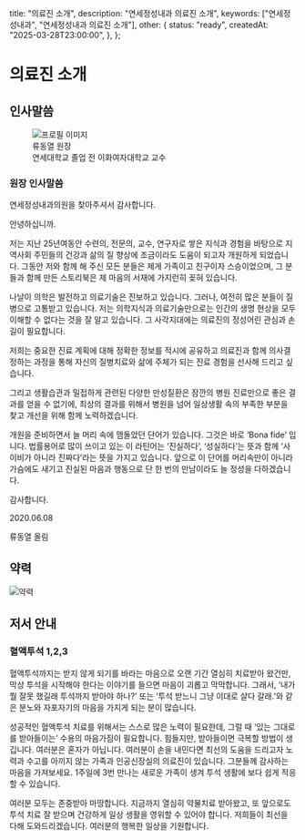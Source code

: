 
  title: "의료진 소개",
  description: "연세정성내과 의료진 소개",
  keywords: ["연세정성내과", "연세정성내과 의료진 소개"],
  other: {
    status: "ready",
    createdAt: "2025-03-28T23:00:00",
  },
};

# 의료진 소개

## 인사말씀

<figure className="flex items-center gap-10">
  <Image src={profile} alt="프로필 이미지" size="xs" />
  <figcaption className="flex flex-col gap-2 text-sm">
    <span className="font-medium">류동열 원장</span>
    <div className="flex flex-col gap-1">
      <span className="text-muted-foreground font-medium">연세대학교 졸업</span>
      <span className="text-muted-foreground font-medium">전 이화여자대학교 교수</span>
    </div>
  </figcaption>
</figure>

### 원장 인사말씀

연세정성내과의원을 찾아주셔서 감사합니다.

안녕하십니까.

저는 지난 25년여동안 수련의, 전문의, 교수, 연구자로 쌓은 지식과 경험을 바탕으로 지역사회 주민들의 건강과 삶의 질 향상에 조금이라도 도움이 되고자 개원하게 되었습니다. 그동안 저와 함께 해 주신 모든 분들은 제게 가족이고 친구이자 스승이었으며, 그 분들과 함께 만든 스토리북은 제 마음의 서재에 가지런히 꽂혀 있습니다.

나날이 의학은 발전하고 의료기술은 진보하고 있습니다. 그러나, 여전히 많은 분들이 질병으로 고통받고 있습니다. 저는 의학지식과 의료기술만으로는 인간의 생명 현상을 모두 이해할 수 없다는 것을 잘 알고 있습니다. 그 사각지대에는 의료진의 정성어린 관심과 손길이 필요합니다.

저희는 중요한 진료 계획에 대해 정확한 정보를 적시에 공유하고 의료진과 함께 의사결정하는 과정을 통해 자신의 질병치료와 삶에 주체가 되는 진료 경험을 선사해 드리고 싶습니다.

그리고 생활습관과 밀접하게 관련된 다양한 만성질환은 잠깐의 병원 진료만으로 좋은 결과를 얻을 수 없기에, 최상의 결과를 위해서 병원을 넘어 일상생활 속의 부족한 부분을 찾고 개선을 위해 함께 노력하겠습니다.

개원을 준비하면서 늘 머리 속에 맴돌았던 단어가 있습니다. 그것은 바로 ‘Bona fide’ 입니다. 법률용어로 많이 쓰이고 있는 이 라틴어는 ‘진실하다’, ‘성실하다’는 뜻과 함께 ‘사이비가 아니라 진짜다’라는 뜻을 가지고 있습니다. 앞으로 이 단어를 머리속만이 아니라 가슴에도 새기고 진실된 마음과 행동으로 단 한 번의 만남이라도 늘 정성을 다하겠습니다.

감사합니다.

2020.06.08

류동열 올림

## 약력

<Image src={resume} alt="약력" />

## 저서 안내

<Carousel>
  <ImageWithoutLightbox src={book1} alt="저서 안내" />
  <ImageWithoutLightbox src={book2} alt="저서 안내" />
  <ImageWithoutLightbox src={book3} alt="저서 안내" />
</Carousel>

### 혈액투석 1,2,3

혈액투석까지는 받지 않게 되기를 바라는 마음으로 오랜 기간 열심히 치료받아 왔건만, 막상 투석을 시작해야 한다는 이야기를 들으면 마음이 괴롭고 막막합니다. 그래서, ‘내가 뭘 잘못 했길래 투석까지 받아야 하나?’ 또는 ‘투석 받느니 그냥 이대로 살다 갈래.’와 같은 분노와 자포자기의 마음을 가지게 되는 분이 많습니다.

성공적인 혈액투석 치료를 위해서는 스스로 많은 노력이 필요한데, 그럴 때 ‘있는 그대로를 받아들이는’ 수용의 마음가짐이 필요합니다. 힘들지만, 받아들이면 극복할 방법이 생깁니다. 여러분은 혼자가 아닙니다. 여러분이 손을 내민다면 최선의 도움을 드리고자 노력과 수고를 아끼지 않는 가족과 인공신장실의 의료진이 있습니다. 그분들께 감사하는 마음을 가져보세요. 1주일에 3번 만나는 새로운 가족이 생겨 투석 생활에 보다 쉽게 적응할 수 있습니다.

여러분 모두는 존중받아 마땅합니다. 지금까지 열심히 약물치료 받아왔고, 또 앞으로도 투석 치료 잘 받으며 건강하게 일상 생활을 영위할 수 있어야 합니다. 저희들이 최선을 다해 도와드리겠습니다. 여러분의 행복한 일상을 기원합니다.
